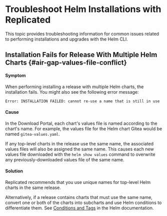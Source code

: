 # Troubleshoot Helm Installations with Replicated

This topic provides troubleshooting information for common issues related to performing installations and upgrades with the Helm CLI.

## Installation Fails for Release With Multiple Helm Charts {#air-gap-values-file-conflict}

#### Symptom

When performing installing a release with multiple Helm charts, the installation fails. You might also see the following error message:

```
Error: INSTALLATION FAILED: cannot re-use a name that is still in use
```

#### Cause

In the Download Portal, each chart's values file is named according to the chart's name. For example, the values file for the Helm chart Gitea would be named `gitea-values.yaml`.

If any top-level charts in the release use the same name, the associated values files will also be assigned the same name. This causes each new values file downloaded with the `helm show values` command to overwrite any previously-downloaded values file of the same name.

#### Solution

Replicated recommends that you use unique names for top-level Helm charts in the same release.

Alternatively, if a release contains charts that must use the same name, convert one or both of the charts into subcharts and use Helm conditions to differentiate them. See [Conditions and Tags](https://helm.sh/docs/chart_best_practices/dependencies/#conditions-and-tags) in the Helm documentation. 